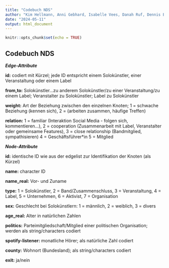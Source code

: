 ```yaml
---
title: "Codebuch NDS"
author: "Kim Hellmann, Anni Gebhard, Isabelle Vees, Danah Ruf, Dennis Barth"
date: "2024-05-11"
output: html_document
---
```


```r
knitr::opts_chunk$set(echo = TRUE)
```

## Codebuch NDS

***Edge-Attribute*** 

**id:** codiert mit Kürzel; jede ID entspricht einem Solokünstler, einer Veranstaltung oder einem Label

**from,to:** 
Solokünstler...zu anderem Solokünstler/zu einer Veranstaltung/zu einem Label;
Veranstalter zu Solokünstler;
Label zu Solokünstler

**weight:** Art der Beziehung zwischen den einzelnen Knoten;
1 = schwache Beziehung (kennen sich),
2 = (arbeiten zusammen, häufige Treffen)

**relation:**
1 = familiar (Interaktion Social Media - folgen sich, kommentieren...),
2 = cooperation (Zusammenarbeit mit Label, Veranstalter oder gemeinsame Features),
3 = close relationship (Bandmitglied, sympathisieren)
4 = Geschäftsführer*in
5 = Mitglied

***Node-Attribute***

**id:** identische ID wie aus der edgelist zur Identifikation der Knoten (als Kürzel)

**name:** character ID

**name_real:** Vor- und Zuname

**type:** 1 = Solokünstler, 2 = Band/Zusammenschluss, 3 = Veranstaltung, 4 = Label, 5 = Unternehmen, 6 = Aktivist, 7 = Organisation 

**sex:** Geschlecht bei Solokünstlern:
1 = männlich, 2 = weiblich, 3 = divers

**age_real:** Alter in natürlichen Zahlen

**politics:** Parteimitgliedschaft/Mitglied einer politischen Organisation; werden als string/characters codiert

**spotify-listener:** monatliche Hörer; als natürliche Zahl codiert

**county:** Wohnort (Bundesland); als string/characters codiert

**exit:** ja/nein

